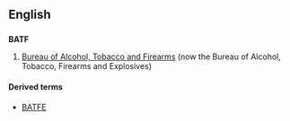 ==English==

==={{initialism-old|en}}===
'''BATF'''
# {{context|US}} [[w:Bureau of Alcohol, Tobacco and Firearms|Bureau of Alcohol, Tobacco and Firearms]] (now the Bureau of Alcohol, Tobacco, Firearms and Explosives)

====Derived terms====
* [[BATFE]]